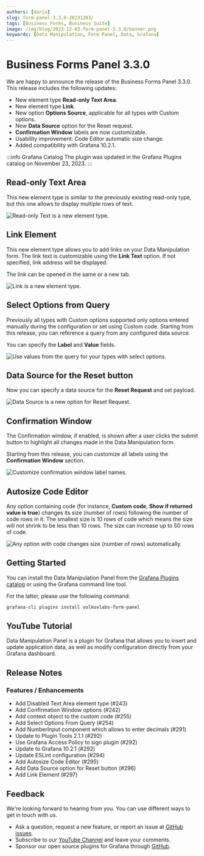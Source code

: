 ```yaml
---
authors: [daria]
slug: form-panel-3.3.0-20231203/
tags: [Business Forms, Business Suite]
image: /img/blog/2023-12-03-form-panel-3.3.0/banner.png
keywords: [Data Manipulation, Form Panel, Data, Grafana]
---
```



# Business Forms Panel 3.3.0

We are happy to announce the release of the Business Forms Panel 3.3.0. This release includes the following updates:

- New element type **Read-only Text Area**.
- New element type **Link**.
- New option **Options Source**, applicable for all types with Custom options.
- New **Data Source** option for the Reset request.
- **Confirmation Window** labels are now customizable.
- Usability improvement: Code Editor automatic size change.
- Added compatibility with Grafana 10.2.1.

:::info Grafana Catalog
The plugin was updated in the Grafana Plugins catalog on November 23, 2023.
:::

<Shorts
  src="https://www.youtube.com/embed/wzFfAk1eIGg"
  title="Business Forms panel 3.3.0 for Grafana."
/>

## Read-only Text Area

This new element type is similar to the previously existing read-only type, but this one allows to display multiple rows of text.

<Image
  title="Read-only Text is a new element type."
  src="/img/blog/2023-12-03-form-panel-3.3.0/read-text.png"
/>

## Link Element

This new element type allows you to add links on your Data Manipulation form. The link text is customizable using the **Link Text** option. If not specified, link address will be displayed.

The link can be opened in the same or a new tab.

<Image
  title="Link is a new element type."
  src="/img/blog/2023-12-03-form-panel-3.3.0/link.png"
/>

## Select Options from Query

Previously all types with Custom options supported only options entered manually during the configuration or set using Custom code. Starting from this release, you can reference a query from any configured data source.

You can specify the **Label** and **Value** fields.

<Image
  title="Use values from the query for your types with select options."
  src="/img/blog/2023-12-03-form-panel-3.3.0/options-from-query.png"
/>

## Data Source for the Reset button

Now you can specify a data source for the **Reset Request** and set payload.

<Image
  title="Data Source is a new option for Reset Request."
  src="/img/blog/2023-12-03-form-panel-3.3.0/reset.png"
/>

## Confirmation Window

The Confirmation window, if enabled, is shown after a user clicks the submit button to highlight all changes made in the Data Manipulation form.

Starting from this release, you can customize all labels using the **Confirmation Window** section.

<Image
  title="Customize confirmation window label names."
  src="/img/blog/2023-12-03-form-panel-3.3.0/confirm.png"
/>

## Autosize Code Editor

Any option containing code (for instance, **Custom code**, **Show if returned value is true**) changes its size (number of rows) following the number of code rows in it. The smallest size is 10 rows of code which means the size will not shrink to be less than 10 rows. The size can increase up to 50 rows of code.

<Image
  title="Any option with code changes size (number of rows) automatically."
  src="/img/blog/2023-12-03-form-panel-3.3.0/size.png"
/>

## Getting Started

You can install the Data Manipulation Panel from the [Grafana Plugins catalog](https://grafana.com/grafana/plugins/volkovlabs-form-panel/) or using the Grafana command line tool.

For the latter, please use the following command:

```bash
grafana-cli plugins install volkovlabs-form-panel
```

## YouTube Tutorial

Data Manipulation Panel is a plugin for Grafana that allows you to insert and update application data, as well as modify configuration directly from your Grafana dashboard.

<Youtube
  id="hVy9NfFiI5U"
  title="Use REST API, Data Source, and Queries to manipulate your data."
/>

## Release Notes

### Features / Enhancements

- Add Disabled Text Area element type (#243)
- Add Confirmation Window options (#242)
- Add context object to the custom code (#255)
- Add Select Options From Query (#254)
- Add NumberInput component which allows to enter decimals (#291)
- Update to Plugin Tools 2.1.1 (#292)
- Use Grafana Access Policy to sign plugin (#292)
- Update to Grafana 10.2.1 (#292)
- Update ESLint configuration (#294)
- Add Autosize Code Editor (#295)
- Add Data Source option for Reset button (#296)
- Add Link Element (#297)

## Feedback

We're looking forward to hearing from you. You can use different ways to get in touch with us.

- Ask a question, request a new feature, or report an issue at [GitHub issues](https://github.com/volkovlabs/business-forms/issues).
- Subscribe to our [YouTube Channel](https://www.youtube.com/@volkovlabs) and leave your comments.
- Sponsor our open source plugins for Grafana through [GitHub](https://github.com/sponsors/VolkovLabs).

